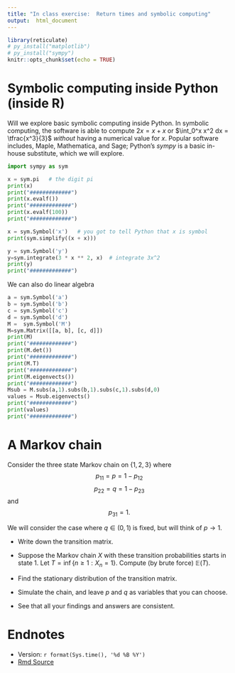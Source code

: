 ```yaml
---
title: "In class exercise:  Return times and symbolic computing"
output:  html_document
---
```



```r
library(reticulate)
# py_install("matplotlib")
# py_install("sympy")
knitr::opts_chunk$set(echo = TRUE)
```


# Symbolic computing inside Python  (inside R)

Will we explore basic symbolic computing inside Python.  In symbolic computing, the software is able to compute $2x = x+x$  or $\int_0^x x^2 dx = \tfrac{x^3}{3}$ *without* having a numerical value for $x$.  Popular software includes, Maple, Mathematica, and Sage; Python's *sympy* is a basic in-house substitute, which we will explore.


```python
import sympy as sym

x = sym.pi   # the digit pi
print(x)
print("#############")
print(x.evalf())
print("#############")
print(x.evalf(100))
print("#############")

x = sym.Symbol('x')   # you got to tell Python that x is symbol
print(sym.simplify((x + x)))

y = sym.Symbol('y')
y=sym.integrate(3 * x ** 2, x)  # integrate 3x^2
print(y)
print("#############")
```

We can also do linear algebra

```python
a = sym.Symbol('a')
b = sym.Symbol('b')
c = sym.Symbol('c')
d = sym.Symbol('d')
M =  sym.Symbol('M')
M=sym.Matrix([[a, b], [c, d]])
print(M)
print("#############")
print(M.det())
print("#############")
print(M.T)
print("#############")
print(M.eigenvects())
print("#############")
Msub = M.subs(a,1).subs(b,1).subs(c,1).subs(d,0)
values = Msub.eigenvects()
print("#############")
print(values)
print("#############")


```





# A Markov chain

Consider the three state Markov chain on $\{1,2,3\}$ where 
$$p_{11} = p = 1-p_{12}$$ 
$$p_{22} = q=1- p_{23}$$
and
$$p_{31}=1.$$

We will consider the case where $q \in (0,1)$ is fixed, but will think of $p \to 1$.  

* Write down the transition matrix.

* Suppose the Markov chain $X$ with these transition probabilities starts in state $1$.  Let $T = \inf\{n \geq 1: X_n = 1\}$.   Compute (by brute force) $\mathbb{E}(T)$.

* Find the stationary distribution of the transition matrix.

*  Simulate the chain, and leave $p$ and $q$ as variables that you can choose.

*  See that all your findings and answers are consistent.


#  Endnotes

* Version: `r format(Sys.time(), '%d %B %Y')`
* [Rmd Source](https://tsoo-math.github.io/ucl2/returntime.Rmd)
<br>
<br>
<br>
